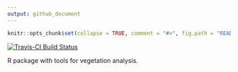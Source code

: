 ```yaml
---
output: github_document
---
```


<!-- README.md is generated from README.Rmd. Please edit that file -->

```r
knitr::opts_chunk$set(collapse = TRUE, comment = "#>", fig.path = "README-")
```



[![Travis-CI Build Status](https://travis-ci.org/Pakillo/vegetools.svg?branch=master)](https://travis-ci.org/Pakillo/vegetools)

R package with tools for vegetation analysis.
